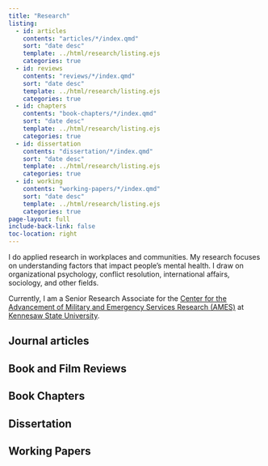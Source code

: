 ```yaml
---
title: "Research"
listing:
  - id: articles
    contents: "articles/*/index.qmd"
    sort: "date desc"
    template: ../html/research/listing.ejs
    categories: true
  - id: reviews
    contents: "reviews/*/index.qmd"
    sort: "date desc"
    template: ../html/research/listing.ejs
    categories: true
  - id: chapters
    contents: "book-chapters/*/index.qmd"
    sort: "date desc"
    template: ../html/research/listing.ejs
    categories: true
  - id: dissertation
    contents: "dissertation/*/index.qmd"
    sort: "date desc"
    template: ../html/research/listing.ejs
    categories: true
  - id: working
    contents: "working-papers/*/index.qmd"
    sort: "date desc"
    template: ../html/research/listing.ejs
    categories: true
page-layout: full
include-back-link: false
toc-location: right
---
```


I do applied research in workplaces and communities. My research focuses on understanding factors that impact people's mental health. I draw on organizational psychology, conflict resolution, international affairs, sociology, and other fields.

Currently, I am a Senior Research Associate for the [Center for the Advancement of Military and Emergency Services Research (AMES)](https://www.kennesaw.edu/research/centers-facilities/ames-center/index.php) at [Kennesaw State University](kennesaw.edu).

## Journal articles

::: {#articles}
:::

## Book and Film Reviews

::: {#reviews}
:::

## Book Chapters

::: {#chapters}
:::

## Dissertation

::: {#dissertation}
:::

## Working Papers

::: {#working}
:::
